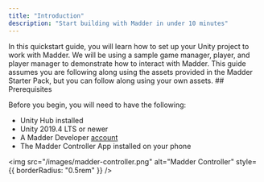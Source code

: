 ```yaml
---
title: "Introduction"
description: "Start building with Madder in under 10 minutes"
---
```


<Note>
  In this quickstart guide, you will learn how to set up your Unity project to
  work with Madder. We will be using a sample game manager, player, and player
  manager to demonstrate how to interact with Madder. This guide assumes you are
  following along using the assets provided in the Madder Starter Pack, but you
  can follow along using your own assets.
</Note>
## Prerequisites

Before you begin, you will need to have the following:

- Unity Hub installed
- Unity 2019.4 LTS or newer
- A Madder Developer [account](https://developers.maddergames.com/)
- The Madder Controller App installed on your phone

<img
  src="/images/madder-controller.png"
  alt="Madder Controller"
  style={{ borderRadius: "0.5rem" }}
/>
